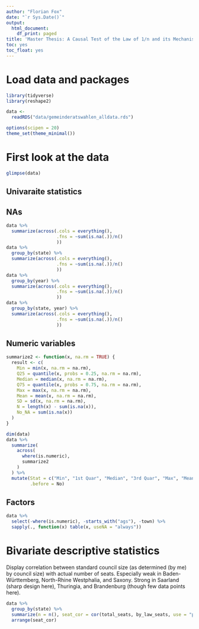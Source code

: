 ```yaml
---
author: "Florian Fox"
date: "`r Sys.Date()`"
output:
  html_document:
    df_print: paged
title: 'Master Thesis: A Causal Test of the Law of 1/n and its Mechanisms -- Descriptive Statistics'
toc: yes
toc_float: yes
---
```


# Load data and packages

```r
library(tidyverse)
library(reshape2)
```

```r
data <-
  readRDS("data/gemeinderatswahlen_alldata.rds")
```

```r
options(scipen = 20)
theme_set(theme_minimal())
```



# First look at the data

```r
glimpse(data)
```

## Univaraite statistics

## NAs

```r
data %>%
  summarize(across(.cols = everything(),
                   .fns = ~sum(is.na(.))/n()
                   ))
data %>%
  group_by(state) %>%
  summarize(across(.cols = everything(),
                   .fns = ~sum(is.na(.))/n()
                   ))
data %>%
  group_by(year) %>%
  summarize(across(.cols = everything(),
                   .fns = ~sum(is.na(.))/n()
                   ))
data %>%
  group_by(state, year) %>%
  summarize(across(.cols = everything(),
                   .fns = ~sum(is.na(.))/n()
                   ))
```


## Numeric variables

```r
summarize2 <- function(x, na.rm = TRUE) {
  result <- c(
    Min = min(x, na.rm = na.rm),
    Q25 = quantile(x, probs = 0.25, na.rm = na.rm),
    Median = median(x, na.rm = na.rm),
    Q75 = quantile(x, probs = 0.75, na.rm = na.rm),
    Max = max(x, na.rm = na.rm),
    Mean = mean(x, na.rm = na.rm),
    SD = sd(x, na.rm = na.rm),
    N = length(x) - sum(is.na(x)),
    No_NA = sum(is.na(x))
  )
}
```
```r
dim(data)
data %>%
  summarize(
    across(
      where(is.numeric),
      summarize2
    )
  ) %>%
  mutate(Stat = c("Min", "1st Quar", "Median", "3rd Quar", "Max", "Mean", "SD", "n", "No_NA"),
         .before = No)
```


## Factors


```r
data %>%
  select(-where(is.numeric), -starts_with("ags"), -town) %>%
  sapply(., function(x) table(x, useNA = "always"))
```

# Bivariate descriptive statistics



Display correlation between standard council size (as determined (by me) by council size) with actual number of seats. Especially weak in Baden-Württemberg, North-Rhine Westphalia, and Saxony. Strong in Saarland (sharp design here), Thuringia, and Brandenburg (though few data points here).

```r
data %>%
  group_by(state) %>%
  summarize(n = n(), seat_cor = cor(total_seats, by_law_seats, use = "pairwise.complete.obs")) %>%
  arrange(seat_cor)
```


```r

```

